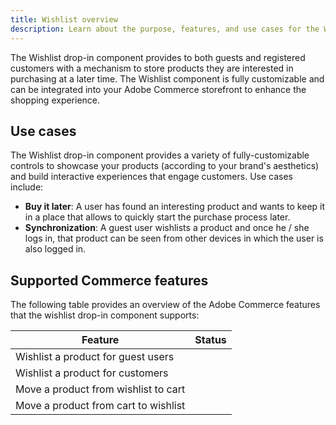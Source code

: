 ```yaml
---
title: Wishlist overview
description: Learn about the purpose, features, and use cases for the Wishlist drop-in component.
---
```


The Wishlist drop-in component provides to both guests and registered customers with a mechanism to store
products they are interested in purchasing at a later time. The Wishlist component is fully customizable
and can be integrated into your Adobe Commerce storefront to enhance the shopping experience.

## Use cases

The Wishlist drop-in component provides a variety of fully-customizable controls to showcase your products
(according to your brand's aesthetics) and build interactive experiences that engage customers. Use cases
include:

- **Buy it later**: A user has found an interesting product and wants to keep it in a place that allows to quickly start the purchase process later.
- **Synchronization**: A guest user wishlists a product and once he / she logs in, that product can be seen from other devices in which the user is also logged in.

## Supported Commerce features

The following table provides an overview of the Adobe Commerce features that the wishlist drop-in component supports:


| Feature          | Status                                       |
| ---------------- | -------------------------------------------- |
| Wishlist a product for guest users | |
| Wishlist a product for customers | <Badge text="Supported" variant="success" />      |
| Move a product from wishlist to cart | <Badge text="Supported" variant="success" />      |
| Move a product from cart to wishlist | <Badge text="Supported" variant="success" />      |
